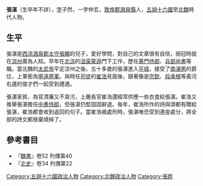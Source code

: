 '''張湛'''（生卒年不詳），[[表字|字]]子然，一字仲玄，[[敦煌郡|敦煌郡]][[淵泉縣|淵泉縣]]人，[[五胡十六国|五胡十六國]]至[[北魏|北魏]]時代人物。

==生平 ==
張湛是[[西涼|西涼]][[酒泉郡|酒泉郡]][[太守|太守]][[張顯|張顯]]的兒子，愛好學問，對自己的文章很有自信，弱冠時就在[[涼州|涼州]]廣為人知。早年在[[北凉|北涼]]的[[沮渠蒙遜|沮渠蒙遜]]門下工作，歷任[[黄門侍郎|黄門侍郎]]、[[兵部尚書|兵部尚書]]等職。當北魏的[[魏太武帝|太武帝]]平定涼州之後，五十多歲的張湛進入[[大同市|平城]]，接受了[[南浦男|南浦男]]的爵位，上軍銜為[[寧遠將軍|寧遠將軍]]。與時任[[司徒|司徒]]的[[崔浩|崔浩]]見面後，跟著像是[[宗欽|宗欽]]、[[段承根|段承根]]等黃河右邊的俊才們一起受到禮遇。

張湛家貧、為官清廉又不貪污，上層長官崔浩還經常供應一些衣食給張湛。崔浩又推舉張湛擔任[[中書侍郎|中書侍郎]]，但張湛仍堅固固辭退。毎年，崔浩所作的詩與頌都有贈給張湛，崔浩都會收到返回的句子。當崔浩被處刑時，張湛唯恐受到連座處分，將全部的詩文都捨棄燒掉了。

== 參考書目 ==
{{refbegin}}
* 『[[魏书|魏書]]』卷52 列傳第40
* 『[[北史|北史]]』卷34 列傳第22
{{refend}}

[[Category:五胡十六國政治人物|Category:五胡十六國政治人物]]
[[Category:北魏政治人物|Category:北魏政治人物]]
[[Category:張姓|Category:張姓]]